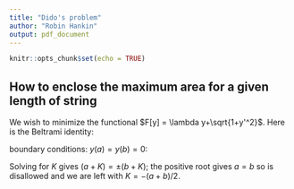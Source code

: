 ```yaml
---
title: "Dido's problem"
author: "Robin Hankin"
output: pdf_document
---
```


```r
knitr::opts_chunk$set(echo = TRUE)
```

## How to enclose the maximum area for a given length of string

\newcommand{\di}[2]{\frac{\partial{#1}}{\partial{#2}}}
\newcommand{\cx}{\cosh{\left(\frac{x-x_0}{a}\right)}}
\newcommand{\sx}{\sinh{\left(\frac{x-x_0}{a}\right)}}
\newcommand{\tx}{\tanh{\left(\frac{x-x_0}{a}\right)}}
\newcommand{\sech}{\operatorname{sech}}


We wish to minimize the functional $F[y] = \lambda y+\sqrt{1+y'^2}$.
Here is the Beltrami identity:

\begin{equation}
F - y'\di{F}{y'} = C
\end{equation}


\begin{equation}
\lambda y+\sqrt{1+y'^2} - \frac{y'^2}{\sqrt{1+y'^2}} = C
\end{equation}


\begin{equation}
\sqrt{1+y'^2} - \frac{y'^2}{\sqrt{1+y'^2}} = C+\lambda y
\end{equation}


\begin{equation}
(C+\lambda y)\sqrt{1 + y'^2} =1
\end{equation}


\begin{equation}
(C+\lambda y)\sqrt{1 + y'^2} =1
\end{equation}

\begin{equation}
y' = \sqrt{\frac{1}{(C+\lambda y)^2}-1}
\end{equation}


\begin{equation}
\int\frac{dy}{\sqrt{\frac{1}{(C+\lambda y)^2}-1}} = \int dx
\end{equation}

\begin{equation}
x + K =  \frac{(C+\lambda y)^2-1}{\lambda(C+\lambda y)\sqrt{\frac{1}{(C+\lambda y)^2}-1}}
\end{equation}

\begin{equation}
\sqrt{1-(C+\lambda y)^2} = \lambda(x+K)
\end{equation}

\begin{equation}
(C+\lambda y)^2+ \lambda^2(x+K)^2 =1
\end{equation}

\begin{equation}
(y + C/\lambda)^2+ (x+K)^2 = 1/\lambda^2
\end{equation}


boundary conditions:  $y(a)=y(b)=0$:

\begin{equation}
C=\pm\sqrt{1-\lambda^2(a+K)^2}=\pm\sqrt{1-\lambda^2(b+K)^2}
\end{equation}

Solving for $K$ gives $(a+K)=\pm(b+K)$; the positive root gives $a=b$
so is disallowed and we are left with $K=-(a+b)/2$.

\begin{equation}
\left(y\pm\frac{\sqrt{1-\lambda^2(b-a)^2/4}}{\lambda}\right)^2 + (x-(a-b)/2)^2 = \lambda^{-2}
\end{equation}








